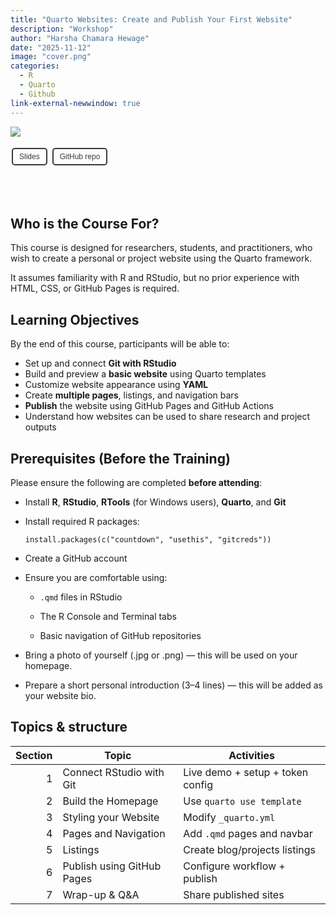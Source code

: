 ```yaml
---
title: "Quarto Websites: Create and Publish Your First Website"
description: "Workshop"
author: "Harsha Chamara Hewage"
date: "2025-11-12"
image: "cover.png"
categories:
  - R
  - Quarto
  - Github
link-external-newwindow: true
---
```


![](cover.png){fig-align="center"}

<link rel="stylesheet" href="https://cdnjs.cloudflare.com/ajax/libs/font-awesome/6.0.0-beta3/css/all.min.css">

<style>
/* Custom button style */
button {
  background-color: transparent; /* No filling */
  border: 2px solid rgb(55, 58, 60); /* Gray border */
  color: rgb(55, 58, 60); /* Gray text */
  padding: 5px 10px;
  text-align: center;
  text-decoration: none;
  display: inline-block;
  font-size: 12px;
  margin: 4px 2px;
  cursor: pointer;
  border-radius: 5px; /* Rounded corners */
}

/* Hover effect for Journal article */
#journal-article-btn:hover {
  border-color: #0066b2; /* Blue border on hover */
  color: #0066b2; /* Blue text on hover */
}

/* Hover effect for GitHub repo */
#github-repo-btn:hover {
  border-color: #00A86B; /* Green border on hover */
  color: #00A86B; /* Green text on hover */
}
</style>


<button id="journal-article-btn" 
        onclick="window.open('slides/quarto_website.html', '_blank')">
  <i class="fas fa-bookmark"></i> Slides
</button>

<button id="github-repo-btn" onclick="window.open('https://github.com/chamara7h/quarto_website_template', '_blank');">
  <i class="fab fa-github"></i> GitHub repo
</button>


<br>
<br>

## Who is the Course For?

This course is designed for researchers, students, and practitioners, who wish to create a personal or project website using the Quarto framework.

It assumes familiarity with R and RStudio, but no prior experience with HTML, CSS, or GitHub Pages is required.

## Learning Objectives

By the end of this course, participants will be able to:

- Set up and connect **Git with RStudio**
- Build and preview a **basic website** using Quarto templates
- Customize website appearance using **YAML**
- Create **multiple pages**, listings, and navigation bars
- **Publish** the website using GitHub Pages and GitHub Actions
- Understand how websites can be used to share research and project outputs


## Prerequisites (Before the Training)

Please ensure the following are completed **before attending**:

- Install **R**, **RStudio**, **RTools** (for Windows users), **Quarto**, and **Git**
- Install required R packages:

  ``` .default
  install.packages(c("countdown", "usethis", "gitcreds"))
  ```
    
- Create a GitHub account

- Ensure you are comfortable using:

  - `.qmd` files in RStudio

  - The R Console and Terminal tabs

  - Basic navigation of GitHub repositories
  
- Bring a photo of yourself (.jpg or .png) — this will be used on your homepage.

- Prepare a short personal introduction (3–4 lines) — this will be added as your website bio.
  
## Topics & structure
  
 | Section | Topic                      | Activities                       |
| ------: | -------------------------- | -------------------------------- |
|       1 | Connect RStudio with Git   | Live demo + setup + token config |
|       2 | Build the Homepage         | Use `quarto use template`        |
|       3 | Styling your Website       | Modify `_quarto.yml`             |
|       4 | Pages and Navigation       | Add `.qmd` pages and navbar      |
|       5 | Listings                   | Create blog/projects listings    |
|       6 | Publish using GitHub Pages | Configure workflow + publish     |
|       7 | Wrap-up & Q&A              | Share published sites            |
 
  
  
  
  
  

